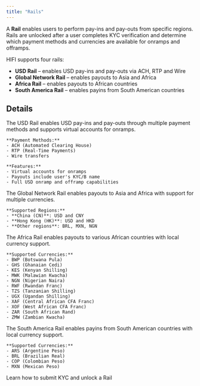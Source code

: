 ```yaml
---
title: "Rails"
---
```


A **Rail** enables users to perform pay-ins and pay-outs from specific regions. Rails are unlocked after a user completes KYC verification and determine which payment methods and currencies are available for onramps and offramps.

HIFI supports four rails:

- **USD Rail** – enables USD pay-ins and pay-outs via ACH, RTP and Wire
- **Global Network Rail** – enables payouts to Asia and Africa
- **Africa Rail** – enables payouts to African countries
- **South America Rail** – enables payins from South American countries

## Details

<AccordionGroup>
  <Accordion title="USD">
    The USD Rail enables USD pay-ins and pay-outs through multiple payment methods and supports virtual accounts for onramps.

    **Payment Methods:**
    - ACH (Automated Clearing House)
    - RTP (Real-Time Payments)
    - Wire transfers

    **Features:**
    - Virtual accounts for onramps
    - Payouts include user's KYC/B name
    - Full USD onramp and offramp capabilities

  </Accordion>

  <Accordion title="Global Network">
    The Global Network Rail enables payouts to Asia and Africa with support for multiple currencies.

    **Supported Regions:**
    - **China (CN)**: USD and CNY
    - **Hong Kong (HK)**: USD and HKD
    - **Other regions**: BRL, MXN, NGN

  </Accordion>

  <Accordion title="Africa">
    The Africa Rail enables payouts to various African countries with local currency support.

    **Supported Currencies:**
    - BWP (Botswana Pula)
    - GHS (Ghanaian Cedi)
    - KES (Kenyan Shilling)
    - MWK (Malawian Kwacha)
    - NGN (Nigerian Naira)
    - RWF (Rwandan Franc)
    - TZS (Tanzanian Shilling)
    - UGX (Ugandan Shilling)
    - XAF (Central African CFA Franc)
    - XOF (West African CFA Franc)
    - ZAR (South African Rand)
    - ZMW (Zambian Kwacha)

  </Accordion>

  <Accordion title="South America">
    The South America Rail enables payins from South American countries with local currency support.

    **Supported Currencies:**
    - ARS (Argentine Peso)
    - BRL (Brazilian Real)
    - COP (Colombian Peso)
    - MXN (Mexican Peso)

  </Accordion>
</AccordionGroup>

<Card icon="unlock" title="Submit KYC" href="/guides/users/submit-kyc">
  Learn how to submit KYC and unlock a Rail
</Card>
